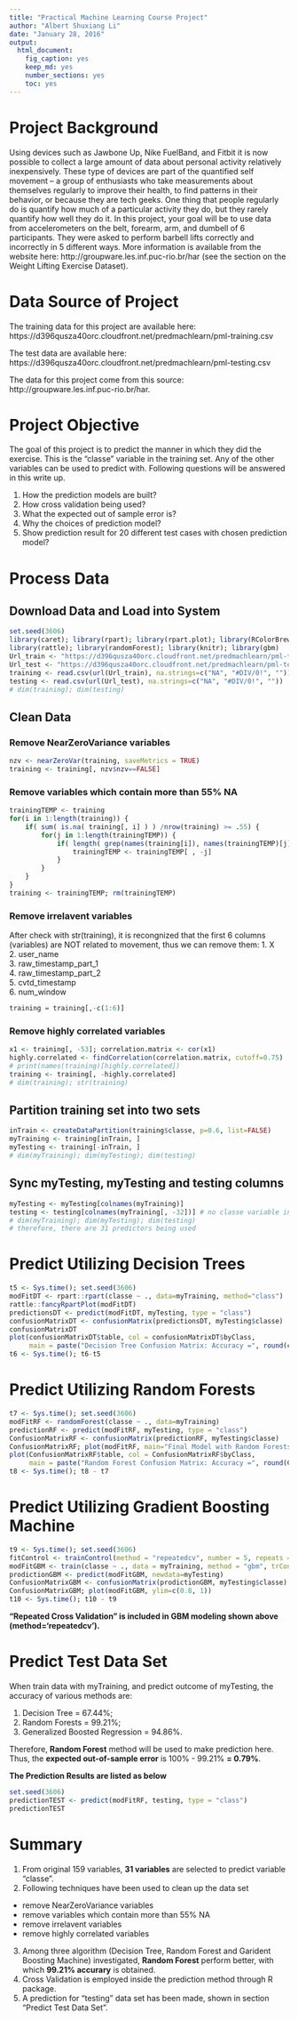 ```yaml
---
title: "Practical Machine Learning Course Project"
author: "Albert Shuxiang Li"
date: "January 28, 2016"
output: 
  html_document: 
    fig_caption: yes
    keep_md: yes
    number_sections: yes
    toc: yes
---
```

# Project Background

Using devices such as Jawbone Up, Nike FuelBand, and Fitbit it is now possible to collect a large amount of data about personal activity relatively inexpensively. These type of devices are part of the quantified self movement – a group of enthusiasts who take measurements about themselves regularly to improve their health, to find patterns in their behavior, or because they are tech geeks. One thing that people regularly do is quantify how much of a particular activity they do, but they rarely quantify how well they do it. In this project, your goal will be to use data from accelerometers on the belt, forearm, arm, and dumbell of 6 participants. They were asked to perform barbell lifts correctly and incorrectly in 5 different ways. More information is available from the website here: http://groupware.les.inf.puc-rio.br/har (see the section on the Weight Lifting Exercise Dataset).

# Data Source of Project

The training data for this project are available here:
https://d396qusza40orc.cloudfront.net/predmachlearn/pml-training.csv

The test data are available here:
https://d396qusza40orc.cloudfront.net/predmachlearn/pml-testing.csv

The data for this project come from this source: http://groupware.les.inf.puc-rio.br/har. 

# Project Objective

The goal of this project is to predict the manner in which they did the exercise. This is the "classe" variable in the training set. Any of the other variables can be used to predict with. Following questions will be answered in this write up.

1. How the prediction models are built? 
2. How cross validation being used? 
3. What the expected out of sample error is?
4. Why the choices of prediction model?
5. Show prediction result for 20 different test cases with chosen prediction model? 

# Process Data
## Download Data and Load into System
```r
set.seed(3606)
library(caret); library(rpart); library(rpart.plot); library(RColorBrewer)
library(rattle); library(randomForest); library(knitr); library(gbm)
Url_train <- "https://d396qusza40orc.cloudfront.net/predmachlearn/pml-training.csv"
Url_test <- "https://d396qusza40orc.cloudfront.net/predmachlearn/pml-testing.csv"
training <- read.csv(url(Url_train), na.strings=c("NA", "#DIV/0!", ""))
testing <- read.csv(url(Url_test), na.strings=c("NA", "#DIV/0!", ""))
# dim(training); dim(testing)
```
## Clean Data
### Remove NearZeroVariance variables
```r
nzv <- nearZeroVar(training, saveMetrics = TRUE)
training <- training[, nzv$nzv==FALSE]
```
### Remove variables which contain more than 55% NA
```r
trainingTEMP <- training
for(i in 1:length(training)) {
    if( sum( is.na( training[, i] ) ) /nrow(training) >= .55) {
        for(j in 1:length(trainingTEMP)) {
            if( length( grep(names(training[i]), names(trainingTEMP)[j]) ) == 1)  {
                trainingTEMP <- trainingTEMP[ , -j]
            }   
        } 
    }
}
training <- trainingTEMP; rm(trainingTEMP)
```
### Remove irrelavent variables
After check with str(training), it is recongnized that the first 6 columns (variables) are NOT related to movement, thus we can remove them: 
1. X  
2. user_name  
3. raw_timestamp_part_1  
4. raw_timestamp_part_2  
5. cvtd_timestamp  
6. num_window
```r
training = training[,-c(1:6)]
```
### Remove highly correlated variables
```r
x1 <- training[, -53]; correlation.matrix <- cor(x1)
highly.correlated <- findCorrelation(correlation.matrix, cutoff=0.75)
# print(names(training)[highly.correlated])
training <- training[, -highly.correlated]
# dim(training); str(training)
```
## Partition training set into two sets
```r
inTrain <- createDataPartition(training$classe, p=0.6, list=FALSE)
myTraining <- training[inTrain, ]
myTesting <- training[-inTrain, ]
# dim(myTraining); dim(myTesting); dim(testing)
```
## Sync myTesting, myTesting and testing columns
```r
myTesting <- myTesting[colnames(myTraining)]
testing <- testing[colnames(myTraining[, -32])] # no classe variable in testing
# dim(myTraining); dim(myTesting); dim(testing) 
# therefore, there are 31 predictors being used
```

# Predict Utilizing Decision Trees
```r
t5 <- Sys.time(); set.seed(3606)
modFitDT <- rpart::rpart(classe ~ ., data=myTraining, method="class")
rattle::fancyRpartPlot(modFitDT)
predictionsDT <- predict(modFitDT, myTesting, type = "class")
confusionMatrixDT <- confusionMatrix(predictionsDT, myTesting$classe)
confusionMatrixDT
plot(confusionMatrixDT$table, col = confusionMatrixDT$byClass, 
     main = paste("Decision Tree Confusion Matrix: Accuracy =", round(confusionMatrixDT$overall['Accuracy'], 4)))
t6 <- Sys.time(); t6-t5
```

# Predict Utilizing Random Forests
```r
t7 <- Sys.time(); set.seed(3606)
modFitRF <- randomForest(classe ~ ., data=myTraining)
predictionRF <- predict(modFitRF, myTesting, type = "class")
ConfusionMatrixRF <- confusionMatrix(predictionRF, myTesting$classe)
ConfusionMatrixRF; plot(modFitRF, main="Final Model with Random Forests")
plot(ConfusionMatrixRF$table, col = ConfusionMatrixRF$byClass, 
     main = paste("Random Forest Confusion Matrix: Accuracy =", round(ConfusionMatrixRF$overall['Accuracy'], 4)))
t8 <- Sys.time(); t8 - t7
```

# Predict Utilizing Gradient Boosting Machine
```r
t9 <- Sys.time(); set.seed(3606)
fitControl <- trainControl(method = "repeatedcv", number = 5, repeats = 2, allowParallel = TRUE)
modFitGBM <- train(classe ~ ., data = myTraining, method = "gbm", trControl = fitControl, verbose = FALSE)
prodictionGBM <- predict(modFitGBM, newdata=myTesting)
ConfusionMatrixGBM <- confusionMatrix(prodictionGBM, myTesting$classe)
ConfusionMatrixGBM; plot(modFitGBM, ylim=c(0.8, 1))
t10 <- Sys.time(); t10 - t9
```
  
__"Repeated Cross Validation" is included in GBM modeling shown above (method='repeatedcv').__  

# Predict Test Data Set
When train data with myTraining, and predict outcome of myTesting, the accuracy of various methods are:

1. Decision Tree = 67.44%;
2. Random Forests = 99.21%;
3. Generalized Boosted Regression = 94.86%.  

Therefore, __Random Forest__ method will be used to make prediction here. Thus, the __expected out-of-sample error__ 
is 100% - 99.21% __= 0.79%__.  

 __The Prediction Results are listed as below__  

```r
set.seed(3606)
predictionTEST <- predict(modFitRF, testing, type = "class")
predictionTEST
```
# Summary
1. From original 159 variables, __31 variables__ are selected to predict variable "classe".
2. Following techniques have been used to clean up the data set
  + remove NearZeroVariance variables  
  + remove variables which contain more than 55% NA  
  + remove irrelavent variables  
  + remove highly correlated variables
3. Among three algorithm (Decision Tree, Random Forest and Garident Boosting Machine) investigated, __Random Forest__ perform better, with which __99.21% accurary__ is obtained.
4. Cross Validation is employed inside the prediction method through R package.
5. A prediction for "testing" data set has been made, shown in section "Predict Test Data Set".